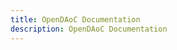 ```yaml
---
title: OpenDAoC Documentation
description: OpenDAoC Documentation
---
```



<LinkCard
	title="Getting Started"
	description="Learn how to get started with OpenDAoC Core with Docker or by building from source."
	href="/docs/core/getting-started/"
/>

<CardGrid>
	<LinkCard title="OpenDAoC Launcher" href="#" />
	<LinkCard title="OpenDAoC Account Manager" href="#" />
</CardGrid>